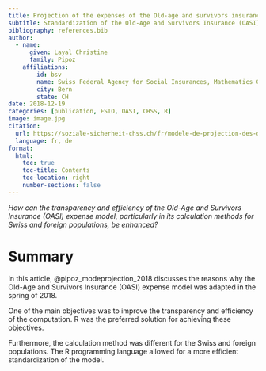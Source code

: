 ```yaml
---
title: Projection of the expenses of the Old-age and survivors insurance
subtitle: Standardization of the Old-Age and Survivors Insurance (OASI) expense model
bibliography: references.bib
author:
  - name:
      given: Layal Christine
      family: Pipoz
    affiliations:
        id: bsv
        name: Swiss Federal Agency for Social Insurances, Mathematics Group
        city: Bern
        state: CH
date: 2018-12-19
categories: [publication, FSIO, OASI, CHSS, R]
image: image.jpg
citation: 
  url: https://soziale-sicherheit-chss.ch/fr/modele-de-projection-des-depenses-de-lavs/
  language: fr, de 
format:
  html:
    toc: true
    toc-title: Contents
    toc-location: right
    number-sections: false
---
```


*How can the transparency and efficiency of the Old-Age and Survivors Insurance (OASI) expense model, particularly in its calculation methods for Swiss and foreign populations, be enhanced?*

# Summary

In this article, @pipoz_modeprojection_2018 discusses the reasons why the Old-Age and Survivors Insurance (OASI) expense model was adapted in the spring of 2018.

One of the main objectives was to improve the transparency and efficiency of the computation. R was the preferred solution for achieving these objectives.

Furthermore, the calculation method was different for the Swiss and foreign populations. The R programming language allowed for a more efficient standardization of the model.
